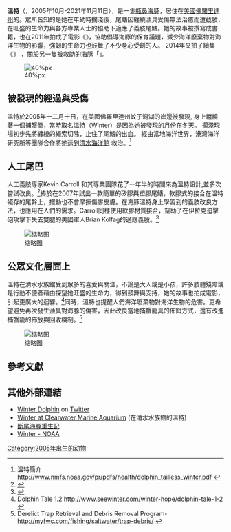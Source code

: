{{Infobox animal
| name = 溫特<br>Winter
| image = Winter tailless bottlenose dolphin.jpg
| caption = 
| birth_date = {{circa|2005年10月}}
| birth_place = {{USA}}[[佛羅里達州|佛羅里達州]]{{le|蚊子潟湖|Mosquito Lagoon}}
| death_date = {{death date and age|2021|11|11|2005|10|0}}
| death_place = {{USA}}[[佛羅里達州|佛羅里達州]][[克利爾沃特_(佛羅里達州)|清水市]]
| species = [[瓶鼻海豚|瓶鼻海豚]]
| years_active = 2005–2021
| owner = [[克利爾沃特_(佛羅里達州)|清水市]]{{le|清水海洋館|Clearwater Marine Aquarium}}
| known = 義肢尾鰭
| role = 
| website = https://www.SeeWinter.com
}}

'''溫特'''（{{lang-en|'''Winter'''}}，2005年10月-2021年11月11日），是一隻[[瓶鼻海豚|瓶鼻海豚]]，居住在[[美國|美國]][[佛羅里達州|佛羅里達州]]的{{le|清水海洋館|Clearwater Marine Aquarium}}。眾所皆知的是她在年幼時擱淺後，尾鰭因纏繞漁具受傷無法治癒而遭截肢，在旺盛的生命力與各方專業人士的協助下適應了義肢尾鰭。她的故事被撰寫成書籍，也在2011年拍成了電影《{{le|溫特的故事：泳不放棄|Dolphin Tale}}》，協助倡導海豚的保育議題，減少海洋廢棄物對海洋生物的影響，強韌的生命力也鼓舞了不少身心受創的人。 2014年又拍了續集《{{le|溫特的故事：泳不放棄2|Dolphin Tale 2}}》 ，關於另一隻被救助的海豚「{{le|希望|Hope (Dolphin)}}」。

[[File:Winter_IMG_4493_s.jpg|40%px]]

== 被發現的經過與受傷 ==
溫特於2005年十二月十日，在美國佛羅里達州蚊子潟湖的岸邊被發現, 身上纏繞著一個捕蟹籠，當時取名溫特（Winter）是因為她被發現的月份在冬天。 擱淺現場初步先將纏繞的繩索切除，止住了尾鰭的出血。
經由當地海洋世界，港灣海洋研究所等團隊合作將她送到[https://en.wikipedia.org/wiki/Clearwater_Marine_Aquarium 清水海洋館] {{Wayback|url=https://en.wikipedia.org/wiki/Clearwater_Marine_Aquarium |date=20201111204024 }}救治。<ref>溫特簡介 http://www.nmfs.noaa.gov/pr/pdfs/health/dolphin_tailless_winter.pdf {{Wayback|url=http://www.nmfs.noaa.gov/pr/pdfs/health/dolphin_tailless_winter.pdf |date=20170128115028 }}</ref>

== 人工尾巴 ==
人工義肢專家Kevin Carroll 和其專業團隊花了一年半的時間來為溫特設計,並多次嘗試改良。<ref>{{Cite web |url=http://www.cbsnews.com/news/bionic-dolphin-getting-new-tail/ |title=存档副本 |access-date=2016-02-29 |archive-date=2018-06-18 |archive-url=https://web.archive.org/web/20180618052918/https://www.cbsnews.com/news/bionic-dolphin-getting-new-tail/ |dead-url=no }}</ref>終於在2007年試出一款簡單的矽膠與塑膠尾鰭，軟膠式的接合在溫特殘存的尾幹上，擺動也不會摩擦傷害皮膚。在海豚溫特身上學習到的義肢改良方法，也應用在人們的需求。Carroll同樣使用軟膠材質接合，幫助了在伊拉克迫擊砲攻擊下失去雙腿的美國軍人Brian Kolfag的適應義肢。<ref>{{Cite web |url=http://usatoday30.usatoday.com/tech/science/2007-07-17-dolphin-iraq-veteran_N.htm |title=存档副本 |access-date=2016-02-29 |archive-date=2021-03-14 |archive-url=https://web.archive.org/web/20210314171715/https://usatoday30.usatoday.com/tech/science/2007-07-17-dolphin-iraq-veteran_N.htm |dead-url=no }}</ref>

[[File:Tale_IMG_4311.jpg|缩略图]]

== 公眾文化層面上 ==
<div>溫特在清水水族館受到眾多的喜愛與關注，不論是大人或是小孩，許多肢體殘障或是行動不便者藉由探望她旺盛的生命力，得到鼓舞與支持，她的故事也拍成電影，引起更廣大的迴響。<ref>Dolphin Tale 1.2 http://www.seewinter.com/winter-hope/dolphin-tale-1-2 {{Wayback|url=http://www.seewinter.com/winter-hope/dolphin-tale-1-2 |date=20170114135932 }}</ref>同時，溫特也提醒人們海洋廢棄物對海洋生物的危害。更希望避免再次發生漁具對海豚的傷害，因此改良當地捕蟹籠具的佈餌方式，還有改進捕蟹籠的佈放與回收機制。<ref>Derelict Trap Retrieval and Debris Removal Program- http://myfwc.com/fishing/saltwater/trap-debris/ {{Wayback|url=http://myfwc.com/fishing/saltwater/trap-debris/ |date=20210413030452 }}</ref></div>

[[File:Trap_IMG_4404s.jpg|缩略图]]

== 參考文獻 ==
{{Reflist|30em}}

== 其他外部連結 ==
* [https://twitter.com/WinterDolphin Winter Dolphin] {{Wayback|url=https://twitter.com/WinterDolphin |date=20200820200206 }}<span contenteditable="false"> on </span>[[Twitter|Twitter]]
* [http://www.seewinter.com Winter at Clearwater Marine Aquarium]{{Wayback|url=http://www.seewinter.com/ |date=20100923224542 }} (在清水水族館的溫特)
* [http://sa.ylib.com/MagCont.aspx?Unit=featurearticles&id=2151 斷尾海豚重生記] {{Wayback|url=http://sa.ylib.com/MagCont.aspx?Unit=featurearticles&id=2151 |date=20160304182013 }}
* [http://www.nmfs.noaa.gov/pr/pdfs/health/dolphin_tailless_winter.pdf Winter - NOAA] {{Wayback|url=http://www.nmfs.noaa.gov/pr/pdfs/health/dolphin_tailless_winter.pdf |date=20170128115028 }}
[[Category:2005年出生的动物|Category:2005年出生的动物]]